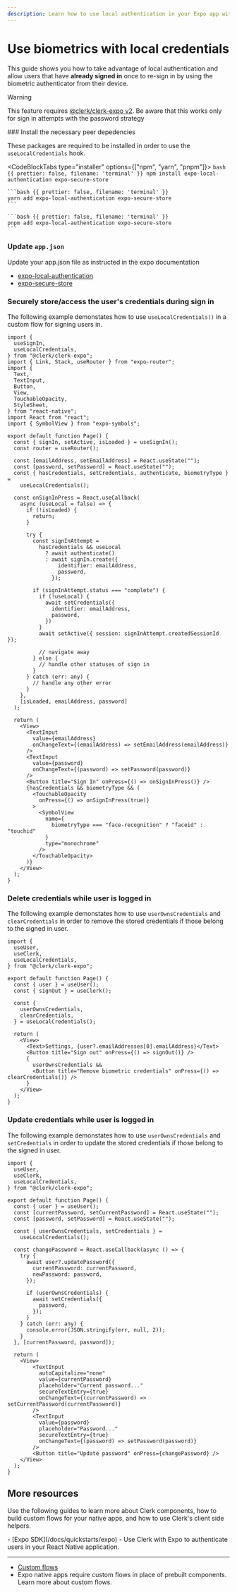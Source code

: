 ```yaml
---
description: Learn how to use local authentication in your Expo app with Clerk.
---
```


# Use biometrics with local credentials

This guide shows you how to take advantage of local authentication and allow users that have **already signed in** once to re-sign in by using the biometric authenticator from their device.

> [!WARNING]
> This feature requires [@clerk/clerk-expo v2](/docs/upgrade-guides/expo-v2/upgrade).
> Be aware that this works only for sign in attempts with the password strategy

<Steps>
  ### Install the necessary peer depedencies

  These packages are required to be installed in order to use the `useLocalCredentials` hook.

  <CodeBlockTabs type="installer" options={["npm", "yarn", "pnpm"]}>
    ```bash {{ prettier: false, filename: 'terminal' }}
    npm install expo-local-authentication expo-secure-store
    ```

    ```bash {{ prettier: false, filename: 'terminal' }}
    yarn add expo-local-authentication expo-secure-store
    ```

    ```bash {{ prettier: false, filename: 'terminal' }}
    pnpm add expo-local-authentication expo-secure-store
    ```
  </CodeBlockTabs>

  ### Update `app.json`

  Update your app.json file as instructed in the expo documentation

  - [expo-local-authentication](https://docs.expo.dev/versions/latest/sdk/local-authentication/#configuration-in-appjsonappconfigjs)
  - [expo-secure-store](https://docs.expo.dev/versions/latest/sdk/securestore/#configuration-in-appjsonappconfigjs)

  ### Securely store/access the user's credentials during sign in

  The following example demonstates how to use `useLocalCredentials()` in a custom flow for signing users in.

  ```tsx {{ prettier: false, filename: '/app/sign-in.tsx' }}
  import {
    useSignIn,
    useLocalCredentials,
  } from "@clerk/clerk-expo";
  import { Link, Stack, useRouter } from "expo-router";
  import {
    Text,
    TextInput,
    Button,
    View,
    TouchableOpacity,
    StyleSheet,
  } from "react-native";
  import React from "react";
  import { SymbolView } from "expo-symbols";

  export default function Page() {
    const { signIn, setActive, isLoaded } = useSignIn();
    const router = useRouter();

    const [emailAddress, setEmailAddress] = React.useState("");
    const [password, setPassword] = React.useState("");
    const { hasCredentials, setCredentials, authenticate, biometryType } =
      useLocalCredentials();

    const onSignInPress = React.useCallback(
      async (useLocal = false) => {
        if (!isLoaded) {
          return;
        }

        try {
          const signInAttempt =
            hasCredentials && useLocal
              ? await authenticate()
              : await signIn.create({
                  identifier: emailAddress,
                  password,
                });

          if (signInAttempt.status === "complete") {
            if (!useLocal) {
              await setCredentials({
                identifier: emailAddress,
                password,
              })
            }
            await setActive({ session: signInAttempt.createdSessionId });

            // navigate away
          } else {
            // handle other statuses of sign in 
          }
        } catch (err: any) {
          // handle any other error
        }
      },
      [isLoaded, emailAddress, password]
    );

    return (
      <View>
        <TextInput
          value={emailAddress}
          onChangeText={(emailAddress) => setEmailAddress(emailAddress)}
        />
        <TextInput
          value={password}
          onChangeText={(password) => setPassword(password)}
        />
        <Button title="Sign In" onPress={() => onSignInPress()} />
        {hasCredentials && biometryType && (
          <TouchableOpacity
            onPress={() => onSignInPress(true)}
          >
            <SymbolView
              name={
                biometryType === "face-recognition" ? "faceid" : "touchid"
              }
              type="monochrome"
            />
          </TouchableOpacity>
        )}
      </View>
    );
  }
  ```

  ### Delete credentials while user is logged in

  The following example demonstates how to use `userOwnsCredentials` and `clearCredentials` in order to remove the stored credentials if those belong to the signed in user.

  ```tsx {{ prettier: false, filename: '/app/user.tsx' }}
  import { 
    useUser, 
    useClerk, 
    useLocalCredentials,
  } from "@clerk/clerk-expo";

  export default function Page() {
    const { user } = useUser();
    const { signOut } = useClerk();

    const {
      userOwnsCredentials,
      clearCredentials,
    } = useLocalCredentials();

    return (
      <View>
        <Text>Settings, {user?.emailAddresses[0].emailAddress}</Text>
        <Button title="Sign out" onPress={() => signOut()} />
        {
          userOwnsCredentials &&
          <Button title="Remove biometric credentials" onPress={() => clearCredentials()} />
        }
      </View>
    );
  }
  ```

  ### Update credentials while user is logged in

  The following example demonstates how to use `userOwnsCredentials` and `setCredentials` in order to update the stored credentials if those belong to the signed in user.

  ```tsx {{ prettier: false, filename: '/app/update-user.tsx' }}
  import { 
    useUser, 
    useClerk, 
    useLocalCredentials,
  } from "@clerk/clerk-expo";

  export default function Page() {
    const { user } = useUser();
    const [currentPassword, setCurrentPassword] = React.useState("");
    const [password, setPassword] = React.useState("");

    const { userOwnsCredentials, setCredentials } =
      useLocalCredentials();

    const changePassword = React.useCallback(async () => {
      try {
        await user?.updatePassword({
          currentPassword: currentPassword,
          newPassword: password,
        });

        if (userOwnsCredentials) {
          await setCredentials({
            password,
          });
        }
      } catch (err: any) {
        console.error(JSON.stringify(err, null, 2));
      }
    }, [currentPassword, password]);

    return (
      <View>
          <TextInput
            autoCapitalize="none"
            value={currentPassword}
            placeholder="Current password..."
            secureTextEntry={true}
            onChangeText={(currentPassword) => setCurrentPassword(currentPassword)}
          />
          <TextInput
            value={password}
            placeholder="Password..."
            secureTextEntry={true}
            onChangeText={(password) => setPassword(password)}
          />
          <Button title="Update password" onPress={changePassword} />
      </View>
    );
  }
  ```
</Steps>

## More resources

Use the following guides to learn more about Clerk components, how to build custom flows for your native apps, and how to use Clerk's client side helpers.

<Cards>
  - [Expo SDK](/docs/quickstarts/expo)
  - Use Clerk with Expo to authenticate users in your React Native application.

  ---

  - [Custom flows](/docs/custom-flows/overview)
  - Expo native apps require custom flows in place of prebuilt components. Learn more about custom flows.
</Cards>
